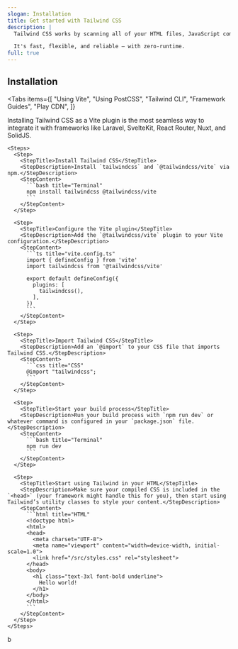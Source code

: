 ```yaml
---
slogan: Installation
title: Get started with Tailwind CSS
description: |
  Tailwind CSS works by scanning all of your HTML files, JavaScript components, and any other templates for class names, generating the corresponding styles and then writing them to a static CSS file.

  It's fast, flexible, and reliable — with zero-runtime.
full: true
---
```


## Installation

<Tabs
  items={[
    "Using Vite",
    "Using PostCSS",
    "Tailwind CLI",
    "Framework Guides",
    "Play CDN",
  ]}
>
  <Tab value="Using Vite">
    Installing Tailwind CSS as a Vite plugin is the most seamless way to
    integrate it with frameworks like Laravel, SvelteKit, React Router, Nuxt,
    and SolidJS.

    <Steps>
      <Step>
        <StepTitle>Install Tailwind CSS</StepTitle>
        <StepDescription>Install `tailwindcss` and `@tailwindcss/vite` via npm.</StepDescription>
        <StepContent>
          ```bash title="Terminal"
          npm install tailwindcss @tailwindcss/vite
          ```
        </StepContent>
      </Step>

      <Step>
        <StepTitle>Configure the Vite plugin</StepTitle>
        <StepDescription>Add the `@tailwindcss/vite` plugin to your Vite configuration.</StepDescription>
        <StepContent>
          ```ts title="vite.config.ts"
          import { defineConfig } from 'vite'
          import tailwindcss from '@tailwindcss/vite'

          export default defineConfig({
            plugins: [
              tailwindcss(),
            ],
          })
          ```
        </StepContent>
      </Step>

      <Step>
        <StepTitle>Import Tailwind CSS</StepTitle>
        <StepDescription>Add an `@import` to your CSS file that imports Tailwind CSS.</StepDescription>
        <StepContent>
          ```css title="CSS"
          @import "tailwindcss";
          ```
        </StepContent>
      </Step>

      <Step>
        <StepTitle>Start your build process</StepTitle>
        <StepDescription>Run your build process with `npm run dev` or whatever command is configured in your `package.json` file.</StepDescription>
        <StepContent>
          ```bash title="Terminal"
          npm run dev
          ```
        </StepContent>
      </Step>

      <Step>
        <StepTitle>Start using Tailwind in your HTML</StepTitle>
        <StepDescription>Make sure your compiled CSS is included in the `<head>` (your framework might handle this for you), then start using Tailwind’s utility classes to style your content.</StepDescription>
        <StepContent>
          ```html title="HTML"
          <!doctype html>
          <html>
          <head>
            <meta charset="UTF-8">
            <meta name="viewport" content="width=device-width, initial-scale=1.0">
            <link href="/src/styles.css" rel="stylesheet">
          </head>
          <body>
            <h1 class="text-3xl font-bold underline">
              Hello world!
            </h1>
          </body>
          </html>
          ```
        </StepContent>
      </Step>
    </Steps>

  </Tab>

  <Tab value="Using PostCSS">b</Tab>
</Tabs>
